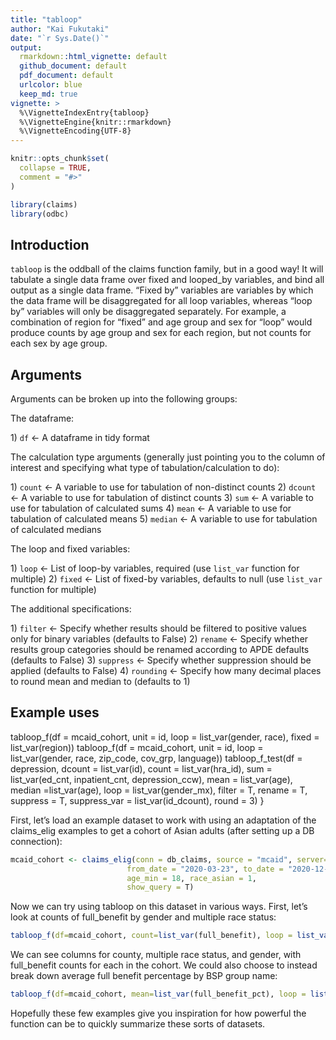 ```yaml
---
title: "tabloop"
author: "Kai Fukutaki"
date: "`r Sys.Date()`"
output:
  rmarkdown::html_vignette: default
  github_document: default
  pdf_document: default
  urlcolor: blue
  keep_md: true
vignette: >
  %\VignetteIndexEntry{tabloop}
  %\VignetteEngine{knitr::rmarkdown}
  %\VignetteEncoding{UTF-8}
---
```


```r
knitr::opts_chunk$set(
  collapse = TRUE,
  comment = "#>"
)
```

```r
library(claims)
library(odbc)
```

## Introduction

`tabloop` is the oddball of the claims function family, but in a good way! It will tabulate a single data frame over fixed and looped_by variables, and bind all output as a single data frame. "Fixed by" variables are variables by which the data frame will be disaggregated for all loop variables, whereas "loop by" variables will only be disaggregated separately. For example, a combination of region for "fixed" and age group and sex for "loop" would produce counts by age group and sex for each region, but not counts for each sex by age group.


## Arguments

Arguments can be broken up into the following groups:

The dataframe:

1\) `df` \<- A dataframe in tidy format

The calculation type arguments (generally just pointing you to the column of interest and specifying what type of tabulation/calculation to do):

1\) `count` \<- A variable to use for tabulation of non-distinct counts
2\) `dcount` \<- A variable to use for tabulation of distinct counts
3\) `sum` \<- A variable to use for tabulation of calculated sums
4\) `mean` \<- A variable to use for tabulation of calculated means
5\) `median` \<- A variable to use for tabulation of calculated medians

The loop and fixed variables:

1\) `loop` \<- List of loop-by variables, required (use `list_var` function for multiple)
2\) `fixed` \<- List of fixed-by variables, defaults to null (use `list_var` function for multiple)

The additional specifications:

1\) `filter` \<- Specify whether results should be filtered to positive values only for binary variables (defaults to False)
2\) `rename` \<- Specify whether results group categories should be renamed according to APDE defaults (defaults to False)
3\) `suppress` \<- Specify whether suppression should be applied (defaults to False)
4\) `rounding` \<- Specify how many decimal places to round mean and median to (defaults to 1)


## Example uses

tabloop_f(df = mcaid_cohort, unit = id, loop = list_var(gender, race), fixed = list_var(region))
tabloop_f(df = mcaid_cohort, unit = id, loop = list_var(gender, race, zip_code, cov_grp, language))
tabloop_f_test(df = depression, dcount = list_var(id), count = list_var(hra_id),
                sum = list_var(ed_cnt, inpatient_cnt, depression_ccw), mean = list_var(age),
                median =list_var(age), loop = list_var(gender_mx), filter = T, rename = T, suppress = T, 
                suppress_var = list_var(id_dcount), round = 3)
}

First, let's load an example dataset to work with using an adaptation of the claims_elig examples to get a cohort of Asian adults (after setting up a DB connection):
```r
mcaid_cohort <- claims_elig(conn = db_claims, source = "mcaid", server="phclaims", 
                          from_date = "2020-03-23", to_date = "2020-12-31",
                          age_min = 18, race_asian = 1,
                          show_query = T)
```

Now we can try using tabloop on this dataset in various ways. First, let's look at counts of full_benefit by gender and multiple race status:

```r
tabloop_f(df=mcaid_cohort, count=list_var(full_benefit), loop = list_var(gender_me), fixed = list_var(geo_county_name, race_eth_me))
```

We can see columns for county, multiple race status, and gender, with full_benefit counts for each in the cohort. We could also choose to instead break down average full benefit percentage by BSP group name:

```r
tabloop_f(df=mcaid_cohort, mean=list_var(full_benefit_pct), loop = list_var(bsp_group_name))
```

Hopefully these few examples give you inspiration for how powerful the function can be to quickly summarize these sorts of datasets.
